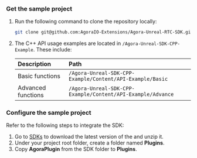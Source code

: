 <PlatformWrapper platform="unreal">

### Get the sample project

1. Run the following command to clone the repository locally:

    ```bash
    git clone git@github.com:AgoraIO-Extensions/Agora-Unreal-RTC-SDK.git
    ```

1. The C++ API usage examples are located in `/Agora-Unreal-SDK-CPP-Example`. These include:

    | Description | Path	 |
    |:-------|:------------|
    | Basic functions |`/Agora-Unreal-SDK-CPP-Example/Content/API-Example/Basic`	|
    | Advanced functions |`/Agora-Unreal-SDK-CPP-Example/Content/API-Example/Advance` |

### Configure the sample project

Refer to the following steps to integrate the SDK:

1. Go to [SDKs](/sdks) to download the latest version of the <Vg k="VSDK" /> and unzip it.
1. Under your project root folder, create a folder named **Plugins**.
1. Copy **AgoraPlugin** from the SDK folder to **Plugins**.

</PlatformWrapper>